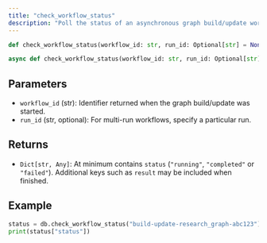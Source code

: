 ```yaml
---
title: "check_workflow_status"
description: "Poll the status of an asynchronous graph build/update workflow"
---
```


<Tabs>
  <Tab title="Sync">

  ```python
  def check_workflow_status(workflow_id: str, run_id: Optional[str] = None) -> Dict[str, Any]
  ```

  </Tab>
  <Tab title="Async">

  ```python
  async def check_workflow_status(workflow_id: str, run_id: Optional[str] = None) -> Dict[str, Any]
  ```

  </Tab>
</Tabs>

## Parameters

- `workflow_id` (str): Identifier returned when the graph build/update was started.
- `run_id` (str, optional): For multi-run workflows, specify a particular run.

## Returns

- `Dict[str, Any]`: At minimum contains `status` (`"running"`, `"completed"` or `"failed"`). Additional keys such as `result` may be included when finished.

## Example

```python
status = db.check_workflow_status("build-update-research_graph-abc123")
print(status["status"])
``` 
